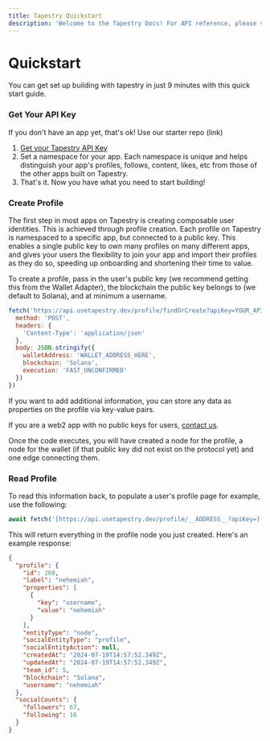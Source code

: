 ```yaml
---
title: Tapestry Quickstart
description: 'Welcome to the Tapestry Docs! For API reference, please visit <a href="https://api.usetapestry.dev/docs" target="_blank" rel="noopener noreferrer">https://api.usetapestry.dev/docs</a>'
---
```


# Quickstart

You can get set up building with tapestry in just 9 minutes with this quick start guide. 

### Get Your API Key

If you don't have an app yet, that's ok! Use our starter repo (link)

1. [Get your Tapestry API Key](https://app.usetapestry.dev/)
2. Set a namespace for your app. Each namespace is unique and helps distinguish your app's profiles, follows, content, likes, etc from those of the other apps built on Tapestry.
3. That's it. Now you have what you need to start building!

### Create Profile

The first step in most apps on Tapestry is creating composable user identities. This is achieved through profile creation. Each profile on Tapestry is namespaced to a specific app, but connected to a public key. This enables a single public key to own many profiles on many different apps, and gives your users the flexibility to join your app and import their profiles as they do so, speeding up onboarding and shortening their time to value.

To create a profile, pass in the user's public key (we recommend getting this from the Wallet Adapter), the blockchain the public key belongs to (we default to Solana), and at minimum a username.

```jsx
fetch('https://api.usetapestry.dev/profile/findOrCreate?apiKey=YOUR_API_KEY', {
  method: 'POST',
  headers: {
    'Content-Type': 'application/json'
  },
  body: JSON.stringify({
    walletAddress: 'WALLET_ADDRESS_HERE',
    blockchain: 'Solana',
    execution: 'FAST_UNCONFIRMED'
  })
})
```

If you want to add additional information, you can store any data as properties on the profile via key-value pairs.

If you are a web2 app with no public keys for users, [contact us](mailto:nemo@primitives.xyz).

Once the code executes, you will have created a node for the profile, a node for the wallet (if that public key did not exist on the protocol yet) and one edge connecting them.

### Read Profile
To read this information back, to populate a user's profile page for example, use the following:

```ts
await fetch('[https://api.usetapestry.dev/profile/__ADDRESS__?apiKey=](https://api.usetapestry.dev/profile/__ADDRESS__?apiKey=)')
```

This will return everything in the profile node you just created. Here's an example response:

```json
{
  "profile": {
    "id": 268,
    "label": "nehemiah",
    "properties": [
      {
        "key": "username",
        "value": "nehemiah"
      }
    ],
    "entityType": "node",
    "socialEntityType": "profile",
    "socialEntityAction": null,
    "createdAt": "2024-07-19T14:57:52.349Z",
    "updatedAt": "2024-07-19T14:57:52.349Z",
    "team_id": 5,
    "blockchain": "Solana",
    "username": "nehemiah"
  },
  "socialCounts": {
    "followers": 67,
    "following": 16
  }
}